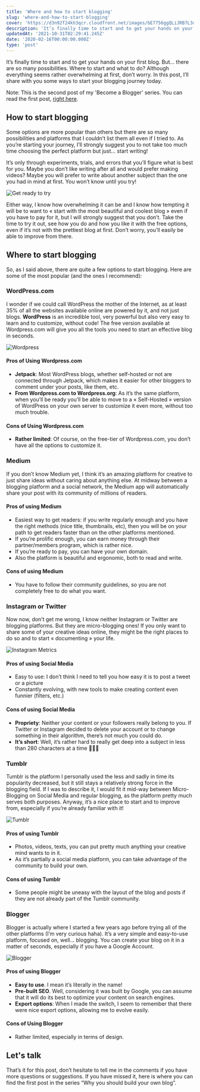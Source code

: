 ```yaml
---
title: 'Where and how to start blogging'
slug: 'where-and-how-to-start-blogging'
cover: 'https://d3n92f24kh3qcr.cloudfront.net/images/bE7756ggQLiJRB7L3ugY.jpg'
description: 'It’s finally time to start and to get your hands on your first blog. But... there are so many possibilities. Where should you start?'
updatedAt: '2021-10-31T02:29:41.245Z'
date: '2020-02-16T00:00:00.000Z'
type: 'post'
---
```


It’s finally time to start and to get your hands on your first blog. But... there are so many possibilities. Where to start and what to do? Although everything seems rather overwhelming at first, don’t worry. In this post, I’ll share with you some ways to start your blogging journey today.

Note: This is the second post of my 'Become a Blogger' series. You can read the first post, [right here](/blog/why-you-should-build-your-own-blog/).

## How to start blogging

Some options are more popular than others but there are so many possibilities and platforms that I couldn’t list them all even if I tried to. As you’re starting your journey, I’ll strongly suggest you to not take too much time choosing the perfect platform but just... start writing!

It’s only through experiments, trials, and errors that you’ll figure what is best for you. Maybe you don’t like writing after all and would prefer making videos? Maybe you will prefer to write about another subject than the one you had in mind at first. You won’t know until you try!

![Get ready to try](https://d3n92f24kh3qcr.cloudfront.net/images/4MIyJJ2gQaaVOHvxL0FY.jpg)

Either way, I know how overwhelming it can be and I know how tempting it will be to want to « start with the most beautiful and coolest blog » even if you have to pay for it, but I will strongly suggest that you don’t. Take the time to try it out, see how you do and how you like it with the free options, even if it’s not with the prettiest blog at first. Don’t worry, you’ll easily be able to improve from there.

## Where to start blogging

So, as I said above, there are quite a few options to start blogging. Here are some of the most popular (and the ones I recommend):

### WordPress.com

I wonder if we could call WordPress the mother of the Internet, as at least 35% of all the websites available online are powered by it, and not just blogs. **WordPress** is an incredible tool, very powerful but also very easy to learn and to customize, without code! The free version available at Wordpress.com will give you all the tools you need to start an effective blog in seconds.

![Wordpress](https://d3n92f24kh3qcr.cloudfront.net/images/mJ9EBSAERAyuYErJ2v4q.jpg)

#### Pros of Using Wordpress.com

-   **Jetpack**: Most WordPress blogs, whether self-hosted or not are connected through Jetpack, which makes it easier for other bloggers to comment under your posts, like them, etc.
-   **From Wordpress.com to Wordpress.org**: As it’s the same platform, when you’ll be ready you’ll be able to move to a « Self-Hosted » version of WordPress on your own server to customize it even more, without too much trouble.

#### Cons of Using Wordpress.com

-   **Rather limited**: Of course, on the free-tier of Wordpress.com, you don’t have all the options to customize it.

### Medium

If you don’t know Medium yet, I think it’s an amazing platform for creative to just share ideas without caring about anything else. At midway between a blogging platform and a social network, the Medium app will automatically share your post with its community of millions of readers.

#### Pros of using Medium

-   Easiest way to get readers: if you write regularly enough and you have the right methods (nice title, thumbnails, etc), then you will be on your path to get readers faster than on the other platforms mentioned.
-   If you’re prolific enough, you can earn money through their partner/members program, which is rather nice.
-   If you’re ready to pay, you can have your own domain.
-   Also the platform is beautiful and ergonomic, both to read and write.

#### Cons of using Medium

-   You have to follow their community guidelines, so you are not completely free to do what you want.

### Instagram or Twitter

Now now, don’t get me wrong, I know neither Instagram or Twitter are blogging platforms. But they are micro-blogging ones! If you only want to share some of your creative ideas online, they might be the right places to do so and to start « documenting » your life.

![Instagram Metrics](https://d3n92f24kh3qcr.cloudfront.net/images/Pn7bQsbSLuiOQ2mpzKPe.jpg)

#### Pros of using Social Media

-   Easy to use: I don’t think I need to tell you how easy it is to post a tweet or a picture
-   Constantly evolving, with new tools to make creating content even funnier (filters, etc.)

#### Cons of using Social Media

-   **Propriety**: Neither your content or your followers really belong to you. If Twitter or Instagram decided to delete your account or to change something in their algorithm, there’s not much you could do.
-   **It’s short**: Well, it’s rather hard to really get deep into a subject in less than 280 characters at a time 🤷🏾‍♂️

### Tumblr

Tumblr is the platform I personally used the less and sadly in time its popularity decreased, but it still stays a relatively strong force in the blogging field. If I was to describe it, I would fit it mid-way between Micro-Blogging on Social Media and regular blogging, as the platform pretty much serves both purposes. Anyway, it’s a nice place to start and to improve from, especially if you’re already familiar with it!

![Tumblr](https://d3n92f24kh3qcr.cloudfront.net/images/yQuOlak0Tya8rOysv3Fe.jpg)

#### Pros of using Tumblr

-   Photos, videos, texts, you can put pretty much anything your creative mind wants to in it.
-   As it’s partially a social media platform, you can take advantage of the community to build your own.

#### Cons of using Tumblr

-   Some people might be uneasy with the layout of the blog and posts if they are not already part of the Tumblr community.

### Blogger

Blogger is actually where I started a few years ago before trying all of the other platforms (I’m very curious haha). It’s a very simple and easy-to-use platform, focused on, well... blogging. You can create your blog on it in a matter of seconds, especially if you have a Google Account.

![Blogger](https://d3n92f24kh3qcr.cloudfront.net/images/nlm2XkaySGWfnky7Xd2a.jpg)

#### Pros of using Blogger

-   **Easy to use**. I mean it’s literally in the name!
-   **Pre-built SEO**. Well, considering it was built by Google, you can assume that it will do its best to optimize your content on search engines.
-   **Export options**: When I made the switch, I seem to remember that there were nice export options, allowing me to evolve easily.

#### Cons of Using Blogger

-   Rather limited, especially in terms of design.

## Let's talk

That’s it for this post, don’t hesitate to tell me in the comments if you have more questions or suggestions. If you have missed it, here is where you can find the first post in the series “Why you should build your own blog”.
